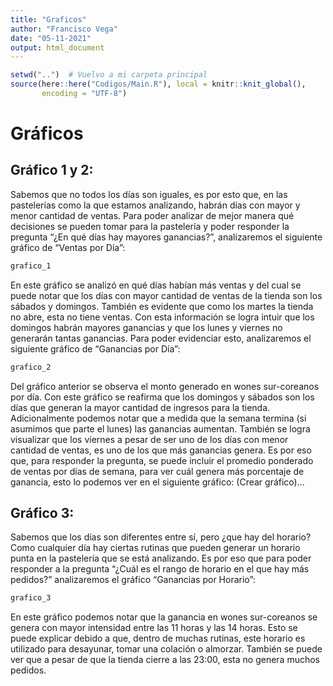 ```yaml
---
title: "Graficos"
author: "Francisco Vega"
date: "05-11-2021"
output: html_document
---
```


```r
setwd("..")  # Vuelvo a mi carpeta principal
source(here::here("Codigos/Main.R"), local = knitr::knit_global(),
       encoding = "UTF-8")
```
# Gráficos

## Gráfico 1 y 2:

Sabemos que no todos los días son iguales, es por esto que, en las pastelerías como la que estamos analizando, habrán días con mayor y menor cantidad de ventas. Para poder analizar de mejor manera qué decisiones se pueden tomar para la pastelería y poder responder la pregunta "¿En qué días hay mayores ganancias?", analizaremos el siguiente gráfico de "Ventas por Día":

```r
grafico_1
```

En este gráfico se analizó en qué días habían más ventas y del cual se puede notar que los días con mayor cantidad de ventas de la tienda son los sábados y domingos. También es evidente que como los martes la tienda no abre, esta no tiene ventas. Con esta información se logra intuir que los domingos habrán mayores ganancias y que los lunes y viernes no generarán tantas ganancias. Para poder evidenciar esto, analizaremos el siguiente gráfico de "Ganancias por Día":

```r
grafico_2
```

Del gráfico anterior se observa el monto generado en wones sur-coreanos por día. Con este gráfico se reafirma que los domingos y sábados son los días que generan la mayor cantidad de ingresos para la tienda. Adicionalmente podemos notar que a medida que la semana termina (si asumimos que parte el lunes) las ganancias aumentan. También se logra visualizar que los viernes a pesar de ser uno de los días con menor cantidad de ventas, es uno de los que más ganancias genera. Es por eso que, para responder la pregunta, se puede incluir el promedio ponderado de ventas por días de semana, para ver cuál genera más porcentaje de ganancia, esto lo podemos ver en el siguiente gráfico: (Crear gráfico)...


## Gráfico 3:

Sabemos que los días son diferentes entre sí, pero ¿que hay del horario? Como cualquier día hay ciertas rutinas que pueden generar un horario punta en la pastelería que se está analizando. Es por eso que para poder responder a la pregunta "¿Cuál es el rango de horario en el que hay más pedidos?" analizaremos el gráfico "Ganancias por Horario":

```r
grafico_3
```

En este gráfico podemos notar que la ganancia en wones sur-coreanos se genera con mayor intensidad entre las 11 horas y las 14 horas. Esto se puede explicar debido a que, dentro de muchas rutinas, este horario es utilizado para desayunar, tomar una colación o almorzar. También se puede ver que a pesar de que la tienda cierre a las 23:00, esta no genera muchos pedidos.